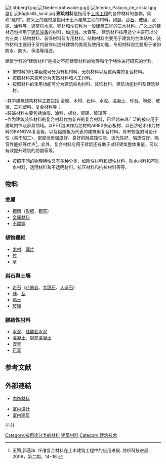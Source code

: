 {{Multiple issues|
{{沒有來源|time=2010-7-28}}
{{Expand language|1=en|time=2020-10-02T02:28:26+00:00}}
}}
[[File:Löbberg1.jpg|thumb]]
[[File:Niederstrahwalde.jpg|thumb]]]]
[[File:Interior_Palacio_de_cristal.jpg|thumb]]屋]]
[[File:Båghall3_lund.jpg|thumb]]
'''建筑材料'''是指用于[[土木工程|土木工程]]的各种材料的总称，简称“建材”。狭义上的建材是指用于土木建筑工程的材料，如[[钢|钢]]、[[沙石|沙石]]、[[玻璃|玻璃]]、[[水泥|水泥]]、[[涂料|涂料]]等，通常将水泥、钢材和沙石称为一般建筑工程的三大材料。广义上的建材还包括用于[[建筑设备|建筑设备]]的材料，如[[电线|电线]]、水管等。 建筑材料按用途分主要可以分为三类：结构材料、装饰材料及专用材料。结构材料主要用于建筑的主体结构，装饰材料主要用于室内装饰以提升建筑的美观及使用功能，专用材料则主要用于诸如防水、防火、保温等用途。

建筑学科的“建筑材料”是指对不同建築材料的物理和化学特性进行研究的学科。  
*按材料的化学组成可分为有机材料、无机材料以及这两类的复合材料。  
*按照材料来源可分为天然材料和人工材料。    
*按照材料的使用功能可分为建筑结构材料、装饰材料、建筑功能材料及建筑器材。
–其中建筑结构材料主要包括 金属、木材、石料、水泥、混凝土、砖石、陶瓷、玻璃、工程塑料、复合材料等；
<br />
–装饰材料主要包括油漆、涂料、板材、瓷砖、玻璃等；
<br />
–作为建筑装饰材料的复合材料作为新兴的复合材料，已经越来越广泛的被应用于建筑内饰及家具领域。以PET泡沫作为芯材的AIREX夹心板材、以巴沙轻木作为材料的BANOVA复合板，以及铝塑板为代表的建筑用复合材料，具有较强的可设计性（易于加工）、密度低但强度好、良好的耐腐蚀性能、透光性好、隔热性好、隔音性能好等优点<ref>王腾,郭燕坤. 纤维复合材料在土木建筑工程中的应用进展. 纺织科技进展. 2006，第二期，14~16.</ref>。此外，复合材料应用于建筑还有助于减轻建筑整体重量，可以有效提升建筑的防震等级。   

*按照不同的物理特性又有多种分类，如刚性材料和塑性材料，防水材料和不防水材料，透明材料和不透明材料，抗压材料和抗拉材料等等。

==物料==
===金屬===
*[[鋼鐵|鋼鐵]]（[[形鋼|形鋼]]、[[鋼筋|鋼筋]]）
*[[金属材料|金属材料]]
*[[不鏽鋼|不鏽鋼]]

===植物纖維===
*[[木材|木材]]、[[薄片|薄片]]
*[[竹|竹]]
*[[草|草]]

===岩石與土壤===
*[[岩石|岩石]]（[[花崗岩|花崗岩]]、[[大理石|大理石]]、[[人造石|人造石]]）
*[[磚|磚]]、[[瓦|瓦]]
*[[黏土|黏土]]
*[[玻璃|玻璃]]
<!-- 可疑
*[[凝石|凝石]]
-->

===膠結性材料===
*[[水泥|水泥]]、[[硅酸盐水泥|硅酸盐水泥]]
*[[混凝土|混凝土]]、[[钢筋混凝土|钢筋混凝土]]
*[[瀝青|瀝青]]
*[[石膏|石膏]]

== 参考文献 ==
{{Reflist}}

== 外部連結 ==
{{Commons category|Building materials}}
{{GoogleBooks|"建築材料"}}
* [https://s-housing.vn/thiet-ke-noi-that/ 内饰材料]

* [https://arhome.vn/thiet-ke-noi-that.html/ 室内设计] {{Wayback|url=https://arhome.vn/thiet-ke-noi-that.html/ |date=20210629025957 }}
* [https://arhome.vn/thiet-ke-thi-cong-noi-that-tron-goi.html/ 室内建筑] {{Wayback|url=https://arhome.vn/thiet-ke-thi-cong-noi-that-tron-goi.html/ |date=20210628100728 }}

{{-}}
{{建築}}

{{Authority control}}

[[Category:按用途分类的材料|Category:按用途分类的材料]]
[[Category:建築材料|]]
[[Category:建筑技术|Category:建筑技术]]